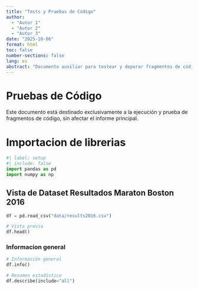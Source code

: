 ```yaml
---
title: "Tests y Pruebas de Código"
author:
  - "Autor 1"
  - "Autor 2"
  - "Autor 3"
date: "2025-10-06"
format: html
toc: false
number-sections: false
lang: es
abstract: "Documento auxiliar para testear y depurar fragmentos de código relacionados con el análisis de datos de la Maratón de Boston."
---
```


# Pruebas de Código

Este documento está destinado exclusivamente a la ejecución y prueba de fragmentos de código, sin afectar el informe principal.

# Importacion de librerias

```python
#| label: setup
#| include: false
import pandas as pd
import numpy as np
```


## Vista de Dataset Resultados Maraton Boston 2016

```python
df = pd.read_csv("data/results2016.csv")

# Vista previa
df.head()
```

### Informacion general

```python

# Información general
df.info()

# Resumen estadístico
df.describe(include="all")

```

